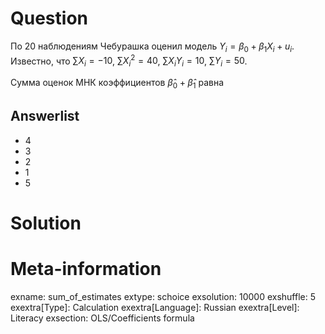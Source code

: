 Question
========
По 20 наблюдениям Чебурашка оценил модель $Y_i = \beta_0 + \beta_1 X_i + u_i$. 
Известно, что $\sum X_i = -10$, $\sum X_i^2 = 40$, $\sum X_i Y_i = 10$, $\sum Y_i = 50$.

Сумма оценок МНК коэффициентов $\hat \beta_0 + \hat \beta_1$ равна 

Answerlist
----------
* $4$
* $3$
* $2$
* $1$
* $5$


Solution
========

Meta-information
================
exname: sum_of_estimates
extype: schoice
exsolution: 10000
exshuffle: 5
exextra[Type]: Calculation
exextra[Language]: Russian
exextra[Level]: Literacy
exsection: OLS/Coefficients formula